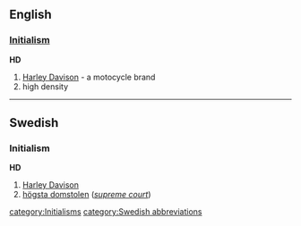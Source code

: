 ==English==
===[[Initialism]]===
'''HD'''
#[[Harley Davison]] - a motocycle brand
#high density

----
==Swedish==
===Initialism===
'''HD'''
#[[Harley Davison]]
#[[högsta domstolen]] (''[[supreme court]]'')

[[category:Initialisms]] [[category:Swedish abbreviations]]
